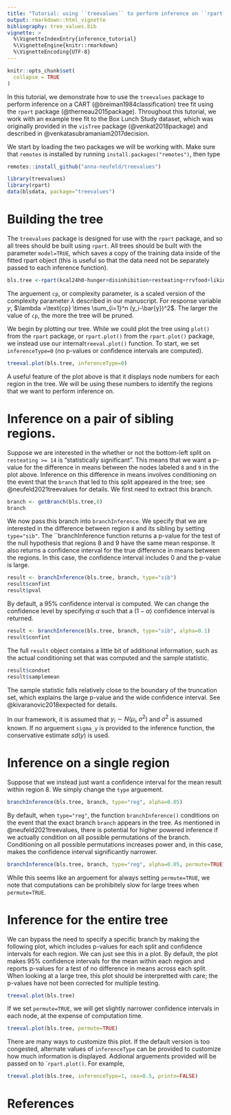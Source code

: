 ```yaml
---
title: "Tutorial: using ``treevalues`` to perform inference on ``rpart`` trees"
output: rmarkdown::html_vignette
bibliography: tree_values.bib
vignette: >
  %\VignetteIndexEntry{inference_tutorial}
  %\VignetteEngine{knitr::rmarkdown}
  %\VignetteEncoding{UTF-8}
---
```


```r
knitr::opts_chunk$set(
  collapse = TRUE
)
```

In this tutorial, we demonstrate how to use the ``treevalues`` package to perform inference on a CART (@breiman1984classification) tree fit using the ``rpart`` package (@therneau2015package). Throughout this tutorial, we work with an example tree fit to the Box Lunch Study dataset, which was originally provided in the ``visTree`` package (@venkat2018package) and described in @venkatasubramaniam2017decision.

We start by loading the two packages we will be working with. Make sure that ``remotes`` is installed by running ``install.packages("remotes")``, then type

```r
remotes::install_github("anna-neufeld/treevalues")
```

```r
library(treevalues)
library(rpart)
data(blsdata, package="treevalues")
```

# Building the tree

The ``treevalues`` package is designed for use with the ``rpart`` package, and so all trees should be built using ``rpart``. All trees should be built with the parameter ``model=TRUE``, which saves a copy of the training data inside of the fitted rpart object (this is useful so that the data need not be separately passed to each inference function). 

```r
bls.tree <-rpart(kcal24h0~hunger+disinhibition+resteating+rrvfood+liking+wanting, model = TRUE, data = blsdata, cp=0.02)
```

The arguement ``cp``, or complexity parameter, is a scaled version of the complexity parameter $\lambda$ described in our manuscript. For response variable $y$, $\lambda =\text{cp} \times \sum_{i=1}^n (y_i-\bar{y})^2$. The larger the value of ``cp``, the more the tree will be pruned. 

We begin by plotting our tree. While we could plot the tree using ``plot()`` from the ``rpart`` package, or ``rpart.plot()`` from the ``rpart.plot()`` package, we instead use our internal``treeval.plot()`` function. To start, we set ``inferenceType=0`` (no p-values or confidence intervals are computed).   

```r
treeval.plot(bls.tree, inferenceType=0)
```

A useful feature of the plot above is that it displays node numbers for each region in the tree. We will be using these numbers to identify the regions that we want to perform inference on. 

# Inference on a pair of sibling regions. 

Suppose we are interested in the whether or not the bottom-left split on ``resteating >= 14`` is "statistically significant". This means that we want a p-value for the difference in means between the nodes labeled ``8`` and ``9`` in the plot above. Inference on this difference in means involves conditioning on the event that the ``branch`` that led to this split appeared in the tree; see @neufeld2021treevalues for details. We first need to extract this branch.

```r
branch <- getBranch(bls.tree,8)
branch
```

We now pass this branch into ``branchInference``. We specify that we are interested in the difference between region `8` and its sibling by setting `type="sib"`. The ``branchInference function returns a p-value for the test of the null hypothesis that regions 8 and 9 have the same mean response. It also returns a confidence interval for the true difference in means between the regions. In this case, the confidence interval includes 0 and the p-value is large. 

```r
result <- branchInference(bls.tree, branch, type="sib")
result$confint
result$pval
```

By default, a 95% confidence interval is computed. We can change the confidence level by specifying $\alpha$ such that a $(1-\alpha)$ confidence interval is returned.

```r
result <- branchInference(bls.tree, branch, type="sib", alpha=0.1)
result$confint
```

The full ``result`` object contains a little bit of additional information, such as the actual conditioning set that was computed and the sample statistic. 

```r
result$condset
result$samplemean
```

The sample statistic falls relatively close to the boundary of the truncation set, which explains the large p-value and the wide confidence interval. See @kivaranovic2018expected for details. 
 
In our framework, it is assumed that $y_i \sim N(\mu_i, \sigma^2)$ and $\sigma^2$ is assumed known. If no arguement ``sigma_y`` is provided to the inference function, the conservative estimate $sd(y)$ is used.

# Inference on a single region

Suppose that we instead just want a confidence interval for the mean result within region 8. We simply change the ``type`` arguement. 

```r
branchInference(bls.tree, branch, type="reg", alpha=0.05)
```

By default, when ``type="reg"``, the function ``branchInference()`` conditions on the event that the exact branch ``branch`` appears in the tree. As mentioned in @neufeld2021treevalues, there is potential for higher powered inference if we actually condition on all possible permutations of the branch. Conditioning on all possible permutations increases power and, in this case, makes the confidence interval significantly narrower. 

```r
branchInference(bls.tree, branch, type="reg", alpha=0.05, permute=TRUE)
```

While this seems like an arguement for always setting ``permute=TRUE``, we note that computations can be prohibitely slow for large trees when ``permute=TRUE``. 


# Inference for the entire tree

We can bypass the need to specify a specific branch by making the following plot, which includes p-values for each split and confidence intervals for each region. We can just see this in a plot. By default, the plot makes 95% confidence intervals for the mean within each region and reports p-values for a test of no difference in means across each split. When looking at a large tree, this plot should be interpretted with care; the p-values have not been corrected for multiple testing. 

```r
treeval.plot(bls.tree)
```

If we set ``permute=TRUE``, we will get slightly narrower confidence intervals in each node, at the expense of computation time. 
```r
treeval.plot(bls.tree, permute=TRUE)
```


There are many ways to customize this plot. If the default version is too congested, alternate values of ``inferenceType`` can be provided to customize how much information is displayed. Addional arguements provided will be passed on to ```rpart.plot()``. For example,

```r
treeval.plot(bls.tree, inferenceType=1, cex=0.5, printn=FALSE)
```


# References
